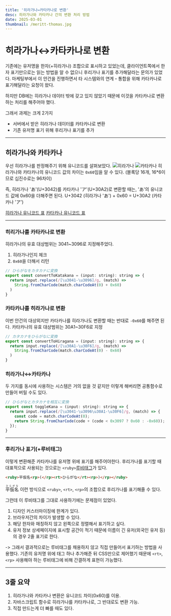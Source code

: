 ```yaml
---
title: '히라가나↔카타카나로 변환'
desc: 히라가나와 카타카나 간의 변환 처리 방법
date: 2025-03-01
thumbnail: /meritt-thomas.jpg
---
```


<h1>히라가나↔카타카나로 변환</h1>

기존에는 유저명을 한자(+히라가나) 조합으로 표시하고 있었는데, 클라이언트쪽에서 한자 표기만으로는 읽는 방법을 알 수 없으니 후리가나 표기를 추가해달라는 문의가 있었다.
마케팅부에서 이 안건을 진행하면서 타 시스템와의 연계・통합을 위해 카타카나로 표기해달라는 요청이 왔다.

하지만 DB에는 히라가나 데이터 밖에 갖고 있지 않았기 때문에 이것을 카타카나로 변환하는 처리를 해주어야 했다.

그래서 과제는 크게 2가지
- 서버에서 받은 히라가나 데이터를 카타카나로 변환
- 기존 유저명 표기 위해 후리가나 표기를 추가

---
## 히라가나와 카타카나
우선 히라가나를 판정해주기 위해 유니코드를 살펴보았다.
![히라가나](/posts/workLog/hirakata/hiragana.avif)
![카타카나](/posts/workLog/hirakata/katakana.avif)
히라가나와 카타카나의 유니코드 값의 차이는 `0x60`임을 알 수 있다.
(블록당 16개, 16*6이므로 십진수로는 96차이)

즉, 히라가나 'あ'(U+3042)를 카타카나 'ア'(U+30A2)로 변환할 때는, 'あ'의 유니코드 값에 0x60을 더해주면 된다.
U+3042 (히라가나 'あ') + 0x60 = U+30A2 (카타카나 'ア')

[히라가나 유니코드 표](https://en.wikipedia.org/wiki/Hiragana_(Unicode_block))
[카타카나 유니코드 표](https://en.wikipedia.org/wiki/Katakana_(Unicode_block))

---
### 히리가나를 카타카나로 변환
히라가나의 유효 대상범위는 3041~3096로 지정해주었다.
1. 히라가나인지 체크
2. `0x60`을 더해서 리턴
```javascript
// ひらがなをカタカナに変換
export const convertToKatakana = (input: string): string => {
  return input.replace(/[\u3041-\u3096]/g, (match) =>
    String.fromCharCode(match.charCodeAt(0) + 0x60)
  )
}
```
### 카타카나를 히라가나로 변환
이번 안건의 대상외지만 카타카나를 히라가나도 변환할 때는 반대로 `-0x60`를 해주면 된다.
카타카나의 유효 대상범위는 30A1~30F6로 지정
```javascript
// カタカナをひらがなに変換
export const convertToHiragana = (input: string): string => {
  return input.replace(/[\u30A1-\u30F6]/g, (match) =>
    String.fromCharCode(match.charCodeAt(0) - 0x60)
  )
}
```
### 히라가나↔카타카나
두 가지를 동시에 사용하는 시스템은 거의 없을 것 같지만
이렇게 해버리면 공통함수로 만들어 버릴 수도 있다.
```javascript
// ひらがなとカタカナを相互に変換
export const toggleKana = (input: string): string => {
  return input.replace(/[\u3041-\u3096\u30A1-\u30F6]/g, (match) => {
    const code = match.charCodeAt(0);
    return String.fromCharCode(code + (code < 0x3097 ? 0x60 : -0x60));
  });
}
```
---
### 후리가나 표기(+루비태그)
이렇게 변환해준 카타카나를 유저명 위에 표기를 해주어야한다.
후리가나를 표기할 때 대표적으로 사용되는 것으로는 `<ruby>`[루비태그](https://developer.mozilla.org/ko/docs/Web/HTML/Element/ruby)가 있다.

```html
<ruby>平仮名<rp>(</rp><rt>ひらがな</rt><rp>)</rp></ruby>
```
<ruby>平仮名<rp>(</rp><rt>ひらがな</rt><rp>)</rp></ruby>
이런 방식으로 `<ruby>`, `<rt>`, `<rp>`의 조합으로 후리가나를 표기해줄 수 있다.

그런데 이 루비태그를 그대로 사용하기에는 문제점이 있었다.
1. 디자인 커스터마이징에 한계가 있다.
2. 브라우저간의 차이가 발생할 수 있다.
3. 해당 한자와 매칭하지 않고 왼쪽으로 정렬해서 표기하고 싶다.
4. 유저 정보 상세페이지에 표시할 공간이 적기 때문에 이름이 긴 유저(외국인 유저 등)의 경우 2줄 표기로 한다.

-> 그래서 결과적으로는 루비태그를 채용하지 않고 직접 만들어서 표기하는 방법을 사용했다.
기존의 유저명 위에 태그 하나 추가해준 뒤 CSS만으로 제어했기 때문에 `<rt>`, `<rp>` 사용해야 하는 루비태그에 비해 간결하게 표현이 가능했다.

---
## 3줄 요약
1. 히라가나와 카타카나 변환은 유니코드 차이(0x60)를 이용.
2. 자바스크립트 함수로 히라가나를 카타카나로, 그 반대로도 변환 가능.
3. 직접 만드는게 더 빠를 때도 있다.
